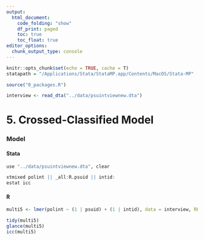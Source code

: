 ```yaml
---
output:
  html_document:
    code_folding: "show"
    df_print: paged
    toc: true
    toc_float: true
editor_options: 
  chunk_output_type: console
---
```


```r
knitr::opts_chunk$set(echo = TRUE, cache = T)
statapath = "/Applications/Stata/StataMP.app/Contents/MacOS/Stata-MP"

source("0_packages.R")

interview <- read_dta("../data/psuintviewnew.dta")
```

# 5. Crossed-Classified Model {.tabset}

### Model
#### Stata
```r
use "../data/psuintviewnew.dta", clear

xtmixed polint || _all:R.psuid || intid:
estat icc
```

#### R
```r
multi5 <- lmer(polint ~ (1 | psuid) + (1 | intid), data = interview, REML = FALSE)
```

```r
tidy(multi5)
glance(multi5)
icc(multi5)
```

